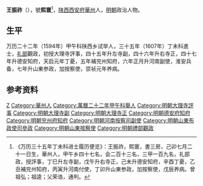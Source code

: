 '''王振祚'''（{{bd|？||？||}}），號'''熙寰'''<ref>《万历三十五年丁未科进士履历便览》：王振祚，熙寰，書三房，己卯七月二十一日生，華州人，甲午乡四十七名，会二百十三名，三甲一百九名，礼部政，授評事，丁巳升左寺副，戊午升右寺正，己未升德安知府，辛酉丁憂，乙丑補兖州知府，丙寅升河南付使，丁卯升山東参政，加按察使，戊辰养病。曾祖弘；祖逵；父荣诰，通判。</ref>，[[陕西|陕西]][[西安府|西安府]][[華州|華州]]人，[[明朝|明朝]]政治人物。

== 生平 ==
万历二十二年（1594年）甲午科陕西乡试举人，三十五年（1607年）丁未科進士，[[礼部|礼部]]觀政，初授大理寺評事，四十五年升左寺副，四十六年升右寺正，四十七年升德安知府，天启元年丁憂，五年補兖州知府，六年正月升河南副使，淮安兵备，七年升山東参政，加按察使，崇祯元年养病。

==参考资料==
{{reflist}}

{{萬曆三十五年丁未科殿試金榜}}

{{Authority control}}

{{DEFAULTSORT:}}
[[Category:王姓|Z]]
[[Category:華州人|Category:華州人]]
[[Category:萬曆二十二年甲午科舉人|Category:萬曆二十二年甲午科舉人]]
[[Category:明朝大理寺評事|Category:明朝大理寺評事]]
[[Category:明朝大理寺副|Category:明朝大理寺副]]
[[Category:明朝大理寺正|Category:明朝大理寺正]]
[[Category:明朝德安府知府|Category:明朝德安府知府]]
[[Category:明朝兖州府知府|Category:明朝兖州府知府]]
[[Category:明朝河南按察司副使|Category:明朝河南按察司副使]]
[[Category:明朝山東布政使司參政|Category:明朝山東布政使司參政]]
[[Category:明朝山東按察使|Category:明朝山東按察使]]
[[Category:明朝禮部觀政|Category:明朝禮部觀政]]


{{明朝人物小作品}}